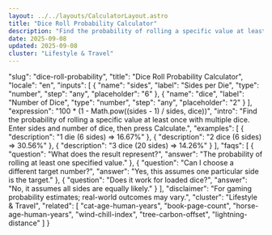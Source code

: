 ```yaml
---
layout: ../../layouts/CalculatorLayout.astro
title: "Dice Roll Probability Calculator"
description: "Find the probability of rolling a specific value at least once with multiple dice. Enter sides and number of dice, then press Calculate."
date: 2025-09-08
updated: 2025-09-08
cluster: "Lifestyle & Travel"
---
```


  "slug": "dice-roll-probability",
  "title": "Dice Roll Probability Calculator",
  "locale": "en",
  "inputs": [
    {
      "name": "sides",
      "label": "Sides per Die",
      "type": "number",
      "step": "any",
      "placeholder": "6"
    },
    {
      "name": "dice",
      "label": "Number of Dice",
      "type": "number",
      "step": "any",
      "placeholder": "2"
    }
  ],
  "expression": "100 * (1 - Math.pow((sides - 1) / sides, dice))",
  "intro": "Find the probability of rolling a specific value at least once with multiple dice. Enter sides and number of dice, then press Calculate.",
  "examples": [
    {
      "description": "1 die (6 sides) ⇒ 16.67%"
    },
    {
      "description": "2 dice (6 sides) ⇒ 30.56%"
    },
    {
      "description": "3 dice (20 sides) ⇒ 14.26%"
    }
  ],
  "faqs": [
    {
      "question": "What does the result represent?",
      "answer": "The probability of rolling at least one specified value."
    },
    {
      "question": "Can I choose a different target number?",
      "answer": "Yes, this assumes one particular side is the target."
    },
    {
      "question": "Does it work for loaded dice?",
      "answer": "No, it assumes all sides are equally likely."
    }
  ],
  "disclaimer": "For gaming probability estimates; real-world outcomes may vary.",
  "cluster": "Lifestyle & Travel",
  "related": [
    "cat-age-human-years",
    "book-page-count",
    "horse-age-human-years",
    "wind-chill-index",
    "tree-carbon-offset",
    "lightning-distance"
  ]
}

<Calculator schema={schema} />
